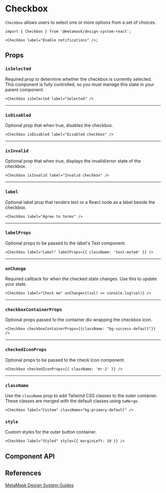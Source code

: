 

# Checkbox

`Checkbox` allows users to select one or more options from a set of choices.

```tsx
import { Checkbox } from '@metamask/design-system-react';

<Checkbox label="Enable notifications" />;
```

<Canvas of={CheckboxStories.Default} />

## Props

### `isSelected`

Required prop to determine whether the checkbox is currently selected. This component is fully controlled, so you must manage this state in your parent component.

```tsx
<Checkbox isSelected label="Selected" />
```

---

### `isDisabled`

Optional prop that when true, disables the checkbox.

```tsx
<Checkbox isDisabled label="Disabled checkbox" />
```

---

### `isInvalid`

Optional prop that when true, displays the invalid/error state of the checkbox.

```tsx
<Checkbox isInvalid label="Invalid checkbox" />
```

---

### `label`

Optional label prop that renders text or a React node as a label beside the checkbox.

```tsx
<Checkbox label="Agree to terms" />
```

---

### `labelProps`

Optional props to be passed to the label's Text component.

```tsx
<Checkbox label="Label" labelProps={{ className: 'text-muted' }} />
```

---

### `onChange`

Required callback for when the checked state changes. Use this to update your state.

```tsx
<Checkbox label="Check me" onChange={(val) => console.log(val)} />
```

---

### `checkboxContainerProps`

Optional props passed to the container div wrapping the checkbox icon.

```tsx
<Checkbox checkboxContainerProps={{className: "bg-success-default"}} />
```

---

### `checkedIconProps`

Optional props to be passed to the check Icon component.

```tsx
<Checkbox checkedIconProps={{ className: 'mr-2' }} />
```

---

### `className`

Use the `className` prop to add Tailwind CSS classes to the outer container. These classes are merged with the default classes using `twMerge`.

```tsx
<Checkbox label="Custom" className="bg-primary-default" />
```

### `style`

Custom styles for the outer button container.

```tsx
<Checkbox label="Styled" style={{ marginLeft: 10 }} />
```

## Component API

<Controls of={CheckboxStories.Default} />

## References

[MetaMask Design System Guides](https://www.notion.so/MetaMask-Design-System-Guides-Design-f86ecc914d6b4eb6873a122b83c12940)
